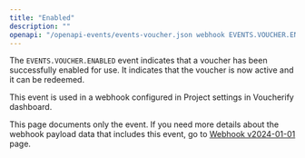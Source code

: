 ```yaml
---
title: "Enabled"
description: ""
openapi: "/openapi-events/events-voucher.json webhook EVENTS.VOUCHER.ENABLED"
---
```


The `EVENTS.VOUCHER.ENABLED` event indicates that a voucher has been successfully enabled for use. It indicates that the voucher is now active and it can be redeemed.

This event is used in a webhook configured in Project settings in Voucherify dashboard.

<note>This page documents only the event. If you need more details about the webhook payload data that includes this event, go to [Webhook v2024-01-01](/api-reference/introduction-to-webhooks "Introduction to webhooks v2024-01-01") page.</note>